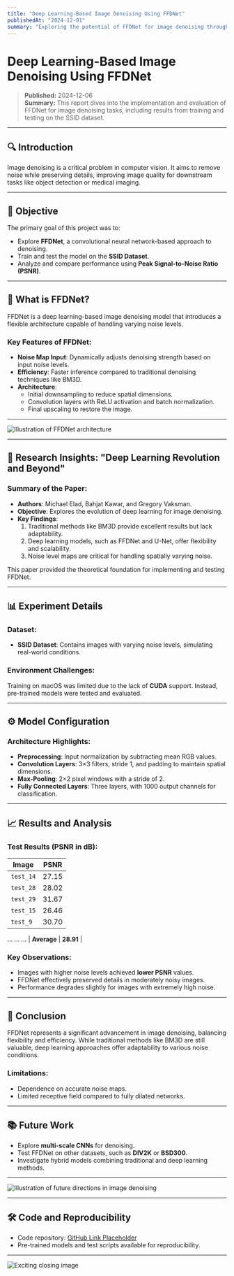 ```yaml
---
title: "Deep Learning-Based Image Denoising Using FFDNet"
publishedAt: "2024-12-01"
summary: "Exploring the potential of FFDNet for image denoising through hands-on training and testing."
---
```



# Deep Learning-Based Image Denoising Using FFDNet

> **Published:** 2024-12-06  
> **Summary:** This report dives into the implementation and evaluation of FFDNet for image denoising tasks, including results from training and testing on the SSID dataset.

---

## 🔍 Introduction

Image denoising is a critical problem in computer vision. It aims to remove noise while preserving details, improving image quality for downstream tasks like object detection or medical imaging.

---

## 🚀 Objective

The primary goal of this project was to:

- Explore **FFDNet**, a convolutional neural network-based approach to denoising.
- Train and test the model on the **SSID Dataset**.
- Analyze and compare performance using **Peak Signal-to-Noise Ratio (PSNR)**.

---

## 🧠 What is FFDNet?

FFDNet is a deep learning-based image denoising model that introduces a flexible architecture capable of handling varying noise levels.

### Key Features of FFDNet:

- **Noise Map Input**: Dynamically adjusts denoising strength based on input noise levels.
- **Efficiency**: Faster inference compared to traditional denoising techniques like BM3D.
- **Architecture**:
  - Initial downsampling to reduce spatial dimensions.
  - Convolution layers with ReLU activation and batch normalization.
  - Final upscaling to restore the image.

---

<Image
  src="/ffdnet.png"
  alt="Illustration of FFDNet architecture"
  width={800}
  height={400}
/>

---

## 🔬 Research Insights: "Deep Learning Revolution and Beyond"

### Summary of the Paper:

- **Authors**: Michael Elad, Bahjat Kawar, and Gregory Vaksman.
- **Objective**: Explores the evolution of deep learning for image denoising.
- **Key Findings**:
  1. Traditional methods like BM3D provide excellent results but lack adaptability.
  2. Deep learning models, such as FFDNet and U-Net, offer flexibility and scalability.
  3. Noise level maps are critical for handling spatially varying noise.

This paper provided the theoretical foundation for implementing and testing FFDNet.

---

## 📊 Experiment Details

### Dataset:

- **SSID Dataset**: Contains images with varying noise levels, simulating real-world conditions.

### Environment Challenges:

Training on macOS was limited due to the lack of **CUDA** support. Instead, pre-trained models were tested and evaluated.

---

## ⚙️ Model Configuration

### Architecture Highlights:

- **Preprocessing**: Input normalization by subtracting mean RGB values.
- **Convolution Layers**: 3×3 filters, stride 1, and padding to maintain spatial dimensions.
- **Max-Pooling**: 2×2 pixel windows with a stride of 2.
- **Fully Connected Layers**: Three layers, with 1000 output channels for classification.

---

## 📈 Results and Analysis

### Test Results (PSNR in dB):

| Image     | PSNR  |
| --------- | ----- |
| `test_14` | 27.15 |
| `test_28` | 28.02 |
| `test_29` | 31.67 |
| `test_15` | 26.46 |
| `test_9`  | 30.70 |

...
...
...
| **Average** | **28.91** |

### Key Observations:

- Images with higher noise levels achieved **lower PSNR** values.
- FFDNet effectively preserved details in moderately noisy images.
- Performance degrades slightly for images with extremely high noise.

---

## 🌟 Conclusion

FFDNet represents a significant advancement in image denoising, balancing flexibility and efficiency. While traditional methods like BM3D are still valuable, deep learning approaches offer adaptability to various noise conditions.

### Limitations:

- Dependence on accurate noise maps.
- Limited receptive field compared to fully dilated networks.

---

## 📚 Future Work

- Explore **multi-scale CNNs** for denoising.
- Test FFDNet on other datasets, such as **DIV2K** or **BSD300**.
- Investigate hybrid models combining traditional and deep learning methods.

---

<Image
  src="/multicnn.png"
  alt="Illustration of future directions in image denoising"
  width={800}
  height={400}
/>

---

## 🛠️ Code and Reproducibility

- Code repository: [GitHub Link Placeholder](#)
- Pre-trained models and test scripts available for reproducibility.

---

<Image
  src="/cheers.png"
  alt="Exciting closing image"
  width={800}
  height={400}
/>
